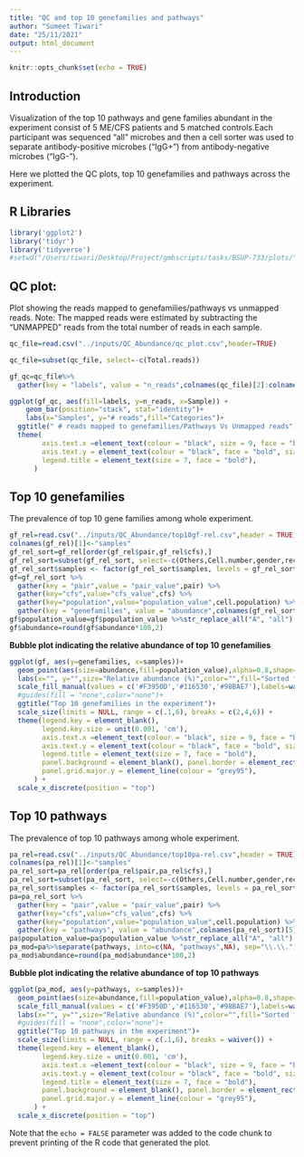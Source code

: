 ```yaml
---
title: "QC and top 10 genefamilies and pathways"
author: "Sumeet Tiwari"
date: "25/11/2021"
output: html_document
---
```


```r
knitr::opts_chunk$set(echo = TRUE)
```

## Introduction
Visualization of the top 10 pathways and gene families abundant in the experiment consist of 5 ME/CFS patients and 5 matched controls.Each participant was sequenced “all” microbes and then a cell sorter was used to separate antibody-positive microbes (“IgG+”) from antibody-negative microbes (“IgG-”).

Here we plotted the QC plots, top 10 genefamilies and pathways across the experiment.

## R Libraries

```r
library('ggplot2')
library('tidyr')
library('tidyverse')
#setwd("/Users/tiwari/Desktop/Project/gmhscripts/tasks/BSUP-733/plots/")
```

## QC plot:
Plot showing the reads mapped to genefamilies/pathways vs unmapped reads.
Note: The mapped reads were estimated by subtracting the "UNMAPPED" reads from the total number of reads in each sample.
```r
qc_file=read.csv("../inputs/QC_Abundance/qc_plot.csv",header=TRUE)

qc_file=subset(qc_file, select=-c(Total.reads))

gf_qc=qc_file%>%
  gather(key = "labels", value = "n_reads",colnames(qc_file)[2]:colnames(qc_file)[ncol(qc_file)],factor_key = TRUE)

ggplot(gf_qc, aes(fill=labels, y=n_reads, x=Sample)) + 
    geom_bar(position="stack", stat="identity")+
    labs(x="Samples", y="# reads",fill="Categories")+
  ggtitle(" # reads mapped to genefamilies/Pathways Vs Unmapped reads")+
  theme(
        axis.text.x =element_text(colour = "black", size = 9, face = "bold", angle = 90),
        axis.text.y = element_text(colour = "black", face = "bold", size = 9),
        legend.title = element_text(size = 7, face = "bold"),
      )
```

## Top 10 genefamilies
The prevalence of top 10 gene families among whole experiment.

```r
gf_rel=read.csv("../inputs/QC_Abundance/top10gf-rel.csv",header = TRUE)
colnames(gf_rel)[1]<-"samples"
gf_rel_sort=gf_rel[order(gf_rel$pair,gf_rel$cfs),]
gf_rel_sort=subset(gf_rel_sort, select=-c(Others,Cell.number,gender,recruitment.zone),samples!="NEG")
gf_rel_sort$samples <- factor(gf_rel_sort$samples, levels = gf_rel_sort$samples)
gf=gf_rel_sort %>% 
  gather(key = "pair",value = "pair_value",pair) %>%
  gather(key="cfs",value="cfs_value",cfs) %>%
  gather(key="population",value="population_value",cell.population) %>%
  gather(key = "genefamilies", value = "abundance",colnames(gf_rel_sort)[5]:colnames(gf_rel_sort)[ncol(gf_rel_sort)],factor_key = TRUE)
gf$population_value=gf$population_value %>%str_replace_all("A", "all") %>%str_replace_all("N","Ig-")%>%str_replace_all("P","Ig+")
gf$abundance=round(gf$abundance*100,2)

```

**Bubble plot indicating the relative abundance of top 10 genefamilies**

```r
ggplot(gf, aes(y=genefamilies, x=samples))+
  geom_point(aes(size=abundance,fill=population_value),alpha=0.8,shape=21)+
  labs(x="", y="",size="Relative abundance (%)",color="",fill="Sorted fraction")+
  scale_fill_manual(values = c('#F3950D','#116530','#98BAE7'),labels=waiver())+
  #guides(fill = "none",color="none")+
  ggtitle("Top 10 genefamilies in the experiment")+
  scale_size(limits = NULL, range = c(.1,6), breaks = c(2,4,6)) +
  theme(legend.key = element_blank(),
        legend.key.size = unit(0.001, 'cm'),
        axis.text.x =element_text(colour = "black", size = 9, face = "bold", angle = 90, vjust = 0.3, hjust = 1),
        axis.text.y = element_text(colour = "black", face = "bold", size = 9),
        legend.title = element_text(size = 7, face = "bold"),
        panel.background = element_blank(), panel.border = element_rect(colour = "black", fill = NA, size = 0.8),
        panel.grid.major.y = element_line(colour = "grey95"),
      ) +
  scale_x_discrete(position = "top")
```

## Top 10 pathways
The prevalence of top 10 pathways among whole experiment.

```r
pa_rel=read.csv("../inputs/QC_Abundance/top10pa-rel.csv",header = TRUE)
colnames(pa_rel)[1]<-"samples"
pa_rel_sort=pa_rel[order(pa_rel$pair,pa_rel$cfs),]
pa_rel_sort=subset(pa_rel_sort, select=-c(Others,Cell.number,gender,recruitment.zone),samples!="NEG")
pa_rel_sort$samples <- factor(pa_rel_sort$samples, levels = pa_rel_sort$samples)
pa=pa_rel_sort %>% 
  gather(key = "pair",value = "pair_value",pair) %>%
  gather(key="cfs",value="cfs_value",cfs) %>%
  gather(key="population",value="population_value",cell.population) %>%
  gather(key = "pathways", value = "abundance",colnames(pa_rel_sort)[5]:colnames(pa_rel_sort)[ncol(pa_rel_sort)],factor_key = TRUE)
pa$population_value=pa$population_value %>%str_replace_all("A", "all") %>%str_replace_all("N","Ig-")%>%str_replace_all("P","Ig+")
pa_mod=pa%>%separate(pathways, into=c(NA, "pathways",NA), sep="\\.\\.")
pa_mod$abundance=round(pa_mod$abundance*100,2)
```
**Bubble plot indicating the relative abundance of top 10 pathways**
```r
ggplot(pa_mod, aes(y=pathways, x=samples))+
  geom_point(aes(size=abundance,fill=population_value),alpha=0.8,shape=21)+
  scale_fill_manual(values = c('#F3950D','#116530','#98BAE7'),labels=waiver())+
  labs(x="", y="",size="Relative abundance (%)",color="",fill="Sorted fraction")+
  #guides(fill = "none",color="none")+
  ggtitle("Top 10 pathways in the experiment")+
  scale_size(limits = NULL, range = c(.1,6), breaks = waiver()) +
  theme(legend.key = element_blank(),
        legend.key.size = unit(0.001, 'cm'),
        axis.text.x =element_text(colour = "black", size = 9, face = "bold", angle = 90, vjust = 0.3, hjust = 1),
        axis.text.y = element_text(colour = "black", face = "bold", size = 10),
        legend.title = element_text(size = 7, face = "bold"),
        panel.background = element_blank(), panel.border = element_rect(colour = "black", fill = NA, size = 0.8),
        panel.grid.major.y = element_line(colour = "grey95"),
      ) +
  scale_x_discrete(position = "top")
```

Note that the `echo = FALSE` parameter was added to the code chunk to prevent printing of the R code that generated the plot.

